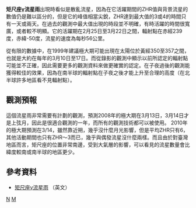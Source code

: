 '''矩尺座γ流星雨'''出現時看似是散亂流星，因為在它活躍期間的ZHR值與背景流星的數值仍是難以區分的，但是它的峰值相當尖銳，ZHR達到最大值的3或4的時間只有一天或兩天。在過去的觀測中最大值出現的時段並不明確，有時活躍的時間很寬廣，或者較不明顯。它的活躍期在2月25日至3月22日之間，輻射點在赤經239度，赤緯-50度，流星的速度為每秒56公里。

從有限的數據中，在1999年建議極大期可能出現在太陽位於黃經350至357之間，也就是大約在每年的3月10日至17日。而從錄影的觀測中顯示以前所認定的輻射點可能並不正確，因此需要更多的觀測資料來做更確實的認定。在子夜過後的觀測能獲得較佳的效果，因為在南半球的輻射點在子夜之後才能上升至合理的高度（在北半球許多地區看不見輻射點）。

== 觀測預報 ==
這個流星雨非常需要有計劃的觀測，預測2008年的極大期在3月13日，3月14日才是上弦月，因此是很適合觀測的一年，而所有的觀測技術都可以被使用。
2010年的極大期預測在3/14，雖然靠近朔，幾乎沒什麼月光影響，但是平均ZHR只有6，其他活動期間也只有ZHR～3而已，幾乎與偶發流星沒什麼兩樣。而且由於對臺灣地區而言，矩尺座的位置非常南邊，受到大氣層的影響，可以看見的流星數量會比緯度較南或南半球的地區更少。

== 參考資料 ==
* [http://www.imo.net/calendar/2008#gno 矩尺座γ流星雨] {{Wayback|url=http://www.imo.net/calendar/2008#gno |date=20080206231007 }}（英文）

{{流星雨}}

[[Category:流星雨|N]]
[[Category:矩尺座|M]]